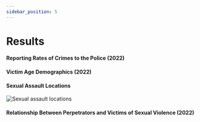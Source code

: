 ```yaml
---
sidebar_position: 5
---
```





# Results

#### Reporting Rates of Crimes to the Police (2022)

<HorizontalBarGraph data={reportingData} />

#### Victim Age Demographics (2022)

<DonutChart data={ageData} />

#### Sexual Assault Locations

![Sexual assault locations](/img/rainn-visualization.png)

#### Relationship Between Perpetrators and Victims of Sexual Violence (2022)

<VerticalBarChart data={relationshipData} />